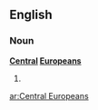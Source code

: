 ==English==

===Noun===
'''[[central|Central]] [[Europeans]]'''

# {{plural of|Central European}}

[[ar:Central Europeans]]